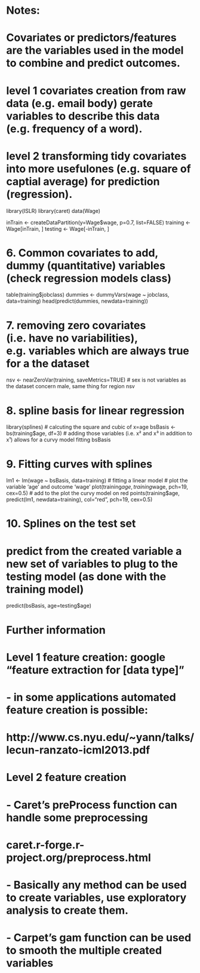 # Notes:
# Covariates or predictors/features are the variables used in the model to combine and predict outcomes.
# level 1 covariates creation from raw data (e.g. email body) gerate variables to describe this data (e.g. frequency of a word).
# level 2 transforming tidy covariates into more usefulones (e.g. square of captial average) for prediction (regression).

library(ISLR)
library(caret)
data(Wage)

inTrain <- createDataPartition(y=Wage$wage, p=0.7, list=FALSE)
training <- Wage[inTrain, ]
testing <- Wage[-inTrain, ]

# 6. Common covariates to add, dummy (quantitative) variables (check regression models class)
table(training$jobclass)
dummies <- dummyVars(wage ~ jobclass, data=training)
head(predict(dummies, newdata=training))

# 7. removing zero covariates (i.e. have no variabilities), e.g. variables which are always true for a the dataset
nsv <- nearZeroVar(training, saveMetrics=TRUE)
# sex is not variables as the dataset concern male, same thing for region
nsv

# 8. spline basis for linear regression 
library(splines)
# calcuting the square and cubic of x=age
bsBasis <- bs(training$age, df=3)
# adding those variables (i.e. x² and x³ in addition to x¹) allows for a curvy model fitting
bsBasis

# 9. Fitting curves with splines
lm1 <- lm(wage ~ bsBasis, data=training) # fitting a linear model
# plot the variable 'age' and outcome 'wage'
plot(training$age, training$wage, pch=19, cex=0.5)
# add to the plot the curvy model on red
points(training$age, predict(lm1, newdata=training), col="red", pch=19, cex=0.5)

# 10. Splines on the test set
# predict from the created variable a new set of variables to plug to the testing model (as done with the training model)
predict(bsBasis, age=testing$age)

# Further information
# Level 1 feature creation: google "feature extraction for [data type]"
#   - in some applications automated feature creation is possible:
#     http://www.cs.nyu.edu/~yann/talks/lecun-ranzato-icml2013.pdf
# Level 2 feature creation
#   - Caret's preProcess function can handle some preprocessing
#     caret.r-forge.r-project.org/preprocess.html
#   - Basically any method can be used to create variables, use exploratory analysis to create them.
#   - Carpet's gam function can be used to smooth the multiple created variables
